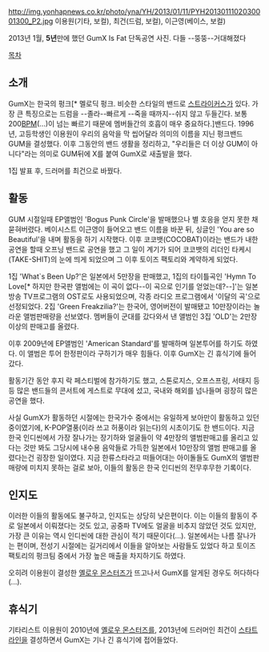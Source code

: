 http://img.yonhapnews.co.kr/photo/yna/YH/2013/01/11/PYH2013011102030001300_P2.jpg
이용원(기타, 보컬), 최건(드럼, 보컬), 이근영(베이스, 보컬)

2013년 1월, '''5년'''만에 했던 GumX Is Fat 단독공연 사진. 다들 --뚱뚱--거대해졌다

[[목차]]


== 소개 ==
GumX는 한국의 펑크[* 멜로딕 펑크. 비슷한 스타일의 밴드로 [[스트라이커스]]가 있다. 가장 큰 특징으로는 드럼을 --졸라--빠르게 --죽을 때까지--쉬지 않고 두들긴다. 보통 200[[BPM]](...)이 넘는 빠르기 때문에 멤버들간의 호흡이 매우 중요하다.]밴드다. 1996년, 고등학생인 이용원이 우리의 음악을 막 씹어달라 의미의 이름을 지닌 펑크밴드 GUM을 결성했다. 이후 그동안의 밴드 생활을 정리하고, "우리들은 더 이상 GUM이 아니다"라는 의미로 GUM뒤에 X를 붙여 GumX로 새출발을 했다.

1집 발표 후, 드러머를 최건으로 바꿨다.

== 활동 ==
GUM 시절일때 EP앨범인 'Bogus Punk Circle'을 발매했으나 별 호응을 얻지 못한 채 묻혀버렸다. 베이시스트 이근영이 들어오고 밴드 이름을 바꾼 뒤, 싱글인 'You are so Beautiful'을 내며 활동을 하기 시작했다. 이후 코코뱃(COCOBAT)이라는 밴드가 내한공연을 할때 오프닝 밴드로 공연을 했고 그 일이 계기가 되어 코코뱃의 리더인 타케시(TAKE-SHIT)의 눈에 띄게 되었으며 그 이후 토이즈 팩토리와 계약하게 되었다.

1집 'What`s Been Up?'은 일본에서 5만장을 판매했고, 1집의 타이틀곡인 'Hymn To Love[* 하지만 한국판 앨범에는 이 곡이 없다--이 곡으로 인기를 얻었는데?--]'는 일본 방송 TV프로그램의 OST로도 사용되었으며, 각종 라디오 프로그램에서 '이달의 곡'으로 선정되었다. 2집 'Green Freakzilia?'는 한국어, 영어버전이 발매됐고 10만장이라는 놀라운 앨범판매량을 선보였다. 멤버들이 군대를 갔다와서 낸 앨범인 3집 'OLD'는 2만장 이상의 판매고를 올렸다.

이후 2009년에 EP앨범인 'American Standard'를 발매하며 일본투어를 하기도 하였다. 이 앨범은 투어 한정판이라 구하기가 매우 힘들다. 이후 GumX는 긴 휴식기에 들어갔다.

활동기간 동안 후지 락 페스티벌에 참가하기도 했고, 스톤로지스, 오프스프링, 서태지 등등 많은 밴드들의 콘서트에 게스트로 무대에 섰고, 국내와 해외를 넘나들며 굉장히 많은 공연을 했다.

사실 GumX가 활동하던 시절에는 한국가수 중에서는 유일하게 보아만이 활동하고 있던 중이였기에, K-POP열풍(이라 쓰고 허풍이라 읽는다)의 시초이기도 한 밴드이다. 지금 한국 인디씬에서 가장 잘나가는 장기하와 얼굴들이 약 4만장의 앨범판매고를 올리고 있다는 것만 봐도 그당시에 내수용 음악들로 가득한 일본에서 10만장의 앨범 판매고를 올렸다는건 굉장한 일이였다. 지금 한류스타라고 떠들어대는 아이돌들도 GumX의 앨범판매량에 미치지 못하는 걸로 보아, 이들의 활동은 한국 인디씬의 전무후무한 기록이다.

== 인지도 ==
이러한 이들의 활동에도 불구하고, 인지도는 상당히 낮은편이다. 이는 이들의 활동이 주로 일본에서 이뤄졌다는 것도 있고, 공중파 TV에도 얼굴을 비추지 않았던 것도 있지만, 가장 큰 이유는 역시 인디씬에 대한 관심이 적기 때문이다(...). 일본에서는 나름 잘나가는 편이며, 전성기 시절에는 길거리에서 이들을 알아보는 사람들도 있었다 하고 토이즈 팩토리의 펑크팀 중에서 가장 높은 매출을 차지하기도 하였다.

오히려 이용원이 결성한 [[옐로우 몬스터즈]]가 뜨고나서 GumX를 알게된 경우도 허다하다(...).

== 휴식기 ==
기타리스트 이용원이 2010년에 [[옐로우 몬스터즈]]를, 2013년에 드러머인 최건이 [[스타트라인]]을 결성하면서 GumX는 기나 긴 휴식기에 접어들었다.

